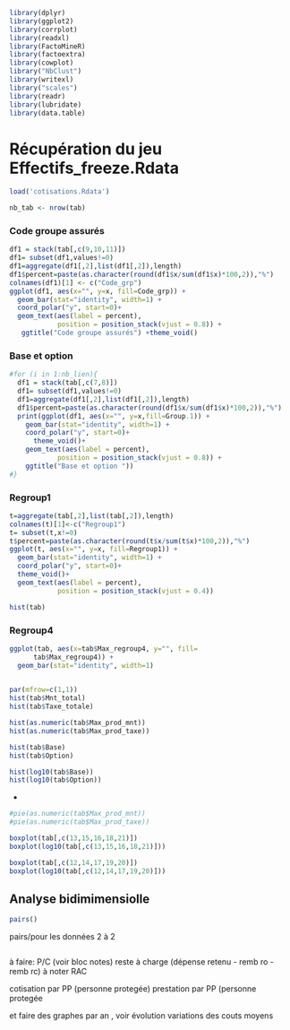 



```r
library(dplyr)
library(ggplot2)
library(corrplot)
library(readxl)
library(FactoMineR)
library(factoextra)
library(cowplot)
library("NbClust")
library(writexl)
library("scales")
library(readr)
library(lubridate)
library(data.table)
```

# Récupération du jeu Effectifs_freeze.Rdata
```r
load('cotisations.Rdata')
```

```r
nb_tab <- nrow(tab)
```


### Code groupe assurés

```r
df1 = stack(tab[,c(9,10,11)])
df1= subset(df1,values!=0)
df1=aggregate(df1[,2],list(df1[,2]),length)
df1$percent=paste(as.character(round(df1$x/sum(df1$x)*100,2)),"%")
colnames(df1)[1] <- c("Code_grp")
ggplot(df1, aes(x="", y=x, fill=Code_grp)) +
  geom_bar(stat="identity", width=1) +
  coord_polar("y", start=0)+
  geom_text(aes(label = percent),
            position = position_stack(vjust = 0.8)) +
   ggtitle("Code groupe assurés") +theme_void()
```



### Base et option

```r
#for (i in 1:nb_lien){
  df1 = stack(tab[,c(7,8)])
  df1= subset(df1,values!=0)
  df1=aggregate(df1[,2],list(df1[,2]),length)
  df1$percent=paste(as.character(round(df1$x/sum(df1$x)*100,2)),"%")
  print(ggplot(df1, aes(x="", y=x,fill=Group.1)) +
    geom_bar(stat="identity", width=1) +
    coord_polar("y", start=0)+
      theme_void()+
    geom_text(aes(label = percent),
            position = position_stack(vjust = 0.8)) +
    ggtitle("Base et option "))
#}
```





### Regroup1

```r
t=aggregate(tab[,2],list(tab[,2]),length)
colnames(t)[1]<-c("Regroup1")
t= subset(t,x!=0)
t$percent=paste(as.character(round(t$x/sum(t$x)*100,2)),"%")
ggplot(t, aes(x="", y=x, fill=Regroup1)) +
  geom_bar(stat="identity", width=1) +
  coord_polar("y", start=0)+
  theme_void()+
  geom_text(aes(label = percent),
            position = position_stack(vjust = 0.4)) 
```


```r
hist(tab)
```







### Regroup4


```r
ggplot(tab, aes(x=tab$Max_regroup4, y="", fill=
      tab$Max_regroup4)) +
  geom_bar(stat="identity", width=1) 
 
```






```r
par(mfrow=c(1,1))
hist(tab$Mnt_total)
hist(tab$Taxe_totale)
```

```r
hist(as.numeric(tab$Max_prod_mnt))
hist(as.numeric(tab$Max_prod_taxe))

```


```r
hist(tab$Base)
hist(tab$Option)
```

```r
hist(log10(tab$Base))
hist(log10(tab$Option))
```
-
```r
#pie(as.numeric(tab$Max_prod_mnt))
#pie(as.numeric(tab$Max_prod_taxe))

```


```r
boxplot(tab[,c(13,15,16,18,21)])
boxplot(log10(tab[,c(13,15,16,18,21)]))
```


```r
boxplot(tab[,c(12,14,17,19,20)])
boxplot(log10(tab[,c(12,14,17,19,20)]))
```



## Analyse bidimimensiolle 






```r
pairs()
```



pairs/pour les données 2 à 2 
```r

```



à faire:
P/C (voir bloc notes)
reste à charge (dépense retenu - remb ro - remb rc) à noter RAC

cotisation par PP (personne protegée)
prestation par PP (personne protegée


et faire des graphes par an , voir évolution
variations des couts moyens 

